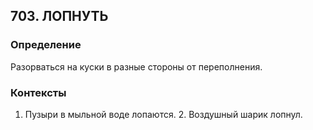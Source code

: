 ## 703. ЛОПНУТЬ
### Определение
Разорваться на куски в разные стороны от переполнения.

### Контексты
1. Пузыри в мыльной воде лопаются. 2. Воздушный шарик лопнул.

